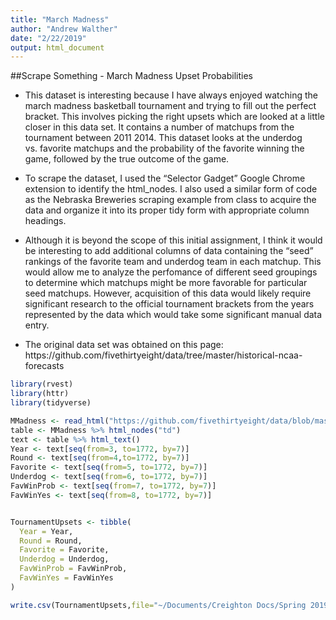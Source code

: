 ```yaml
---
title: "March Madness"
author: "Andrew Walther"
date: "2/22/2019"
output: html_document
---
```


##Scrape Something - March Madness Upset Probabilities

- This dataset is interesting because I have always enjoyed watching the march madness basketball tournament and trying to fill out the perfect bracket. This involves picking the right upsets which are looked at a little closer in this data set. It contains a number of matchups from the tournament between 2011 2014. This dataset looks at the underdog vs. favorite matchups and the probability of the favorite winning the game, followed by the true outcome of the game. 

- To scrape the dataset, I used the "Selector Gadget" Google Chrome extension to identify the html_nodes. I also used a similar form of code as the Nebraska Breweries scraping example from class to acquire the data and organize it into its proper tidy form with appropriate column headings.

- Although it is beyond the scope of this initial assignment, I think it would be interesting to add additional columns of data containing the "seed" rankings of the favorite team and underdog team in each matchup. This would allow me to analyze the perfomance of different seed groupings to determine which matchups might be more favorable for particular seed matchups. However, acquisition of this data would likely require significant research to the official tournament brackets from the years represented by the data which would take some significant manual data entry.

- The original data set was obtained on this page: https://github.com/fivethirtyeight/data/tree/master/historical-ncaa-forecasts
 
```r
library(rvest)
library(httr)
library(tidyverse)
```

```r
MMadness <- read_html("https://github.com/fivethirtyeight/data/blob/master/historical-ncaa-forecasts/historical-538-ncaa-tournament-model-results.csv")
table <- MMadness %>% html_nodes("td")
text <- table %>% html_text()
Year <- text[seq(from=3, to=1772, by=7)]
Round <- text[seq(from=4,to=1772, by=7)]
Favorite <- text[seq(from=5, to=1772, by=7)]
Underdog <- text[seq(from=6, to=1772, by=7)]
FavWinProb <- text[seq(from=7, to=1772, by=7)]
FavWinYes <- text[seq(from=8, to=1772, by=7)]


TournamentUpsets <- tibble(
  Year = Year,
  Round = Round,
  Favorite = Favorite,
  Underdog = Underdog,
  FavWinProb = FavWinProb,
  FavWinYes = FavWinYes
)

write.csv(TournamentUpsets,file="~/Documents/Creighton Docs/Spring 2019/MTH 365/data sets/marchmadness.csv")

```

